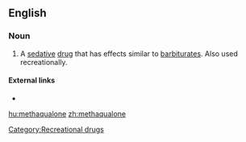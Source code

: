 ==English==

===Noun===
{{en-noun|-}}

# {{pharmaceutical drug}} A [[sedative]] [[drug]] that has effects similar to [[barbiturate]]s. Also used recreationally.

====External links====
* {{pedialite}}

[[Category:Recreational drugs]]

[[hu:methaqualone]]
[[zh:methaqualone]]